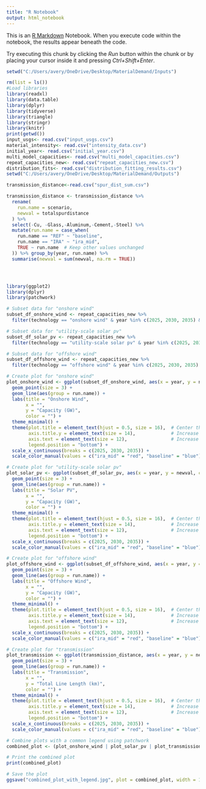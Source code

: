 ```yaml
---
title: "R Notebook"
output: html_notebook
---
```


This is an [R Markdown](http://rmarkdown.rstudio.com) Notebook. When you execute code within the notebook, the results appear beneath the code. 

Try executing this chunk by clicking the *Run* button within the chunk or by placing your cursor inside it and pressing *Ctrl+Shift+Enter*. 

```r
setwd("C:/Users/avery/OneDrive/Desktop/MaterialDemand/Inputs")

rm(list = ls())
#Load libraries
library(readxl)
library(data.table)
library(dplyr)
library(tidyverse)
library(triangle)
library(stringr)
library(knitr)
print(getwd())
input_usgs<- read.csv("input_usgs.csv")
material_intensity<- read.csv("intensity_data.csv")
initial_year<- read.csv("initial_year.csv")
multi_model_capacities<- read.csv("multi_model_capacities.csv")
repeat_capacities_new<- read.csv("repeat_capacities_new.csv")
distribution_fits<- read.csv("distribution_fitting_results.csv")
setwd("C:/Users/avery/OneDrive/Desktop/MaterialDemand/Outputs")

transmission_distance<-read.csv("spur_dist_sum.csv")

transmission_distance <- transmission_distance %>%
  rename(
    run.name = scenario,
    newval = totalspurdistance
  ) %>%
  select(-Cu, -Glass,-Aluminum,-Cement,-Steel) %>%
  mutate(run.name = case_when(
    run.name == "REF" ~ "baseline",
    run.name == "IRA" ~ "ira_mid",
    TRUE ~ run.name  # Keep other values unchanged
  )) %>% group_by(year, run.name) %>%
  summarise(newval = sum(newval, na.rm = TRUE))





```
```r
library(ggplot2)
library(dplyr)
library(patchwork)

# Subset data for "onshore wind"
subset_df_onshore_wind <- repeat_capacities_new %>%
  filter(technology == "onshore wind" & year %in% c(2025, 2030, 2035) & run.name %in% c("ira_mid", "baseline"))

# Subset data for "utility-scale solar pv"
subset_df_solar_pv <- repeat_capacities_new %>%
  filter(technology == "utility-scale solar pv" & year %in% c(2025, 2030, 2035) & run.name %in% c("ira_mid", "baseline"))

# Subset data for "offshore wind"
subset_df_offshore_wind <- repeat_capacities_new %>%
  filter(technology == "offshore wind" & year %in% c(2025, 2030, 2035) & run.name %in% c("ira_mid", "baseline"))

# Create plot for "onshore wind"
plot_onshore_wind <- ggplot(subset_df_onshore_wind, aes(x = year, y = newval, color = run.name)) +
  geom_point(size = 3) +
  geom_line(aes(group = run.name)) +
  labs(title = "Onshore Wind",
       x = "",
       y = "Capacity (GW)",
       color = "") +
  theme_minimal() +
  theme(plot.title = element_text(hjust = 0.5, size = 16),  # Center the title and increase the size
        axis.title.y = element_text(size = 14),             # Increase y-axis label size
        axis.text = element_text(size = 12),                # Increase x and y axis data tick size
        legend.position = "bottom") +  
  scale_x_continuous(breaks = c(2025, 2030, 2035)) +
  scale_color_manual(values = c("ira_mid" = "red", "baseline" = "blue"), labels = c("IRA", "Ref"))

# Create plot for "utility-scale solar pv"
plot_solar_pv <- ggplot(subset_df_solar_pv, aes(x = year, y = newval, color = run.name)) +
  geom_point(size = 3) +
  geom_line(aes(group = run.name)) +
  labs(title = "Solar PV",
       x = "",
       y = "Capacity (GW)",
       color = "") +
  theme_minimal() +
  theme(plot.title = element_text(hjust = 0.5, size = 16),  # Center the title and increase the size
        axis.title.y = element_text(size = 14),             # Increase y-axis label size
        axis.text = element_text(size = 12),                # Increase x and y axis data tick size
        legend.position = "bottom") +  
  scale_x_continuous(breaks = c(2025, 2030, 2035)) +
  scale_color_manual(values = c("ira_mid" = "red", "baseline" = "blue"), labels = c("IRA", "Ref"))

# Create plot for "offshore wind"
plot_offshore_wind <- ggplot(subset_df_offshore_wind, aes(x = year, y = newval, color = run.name)) +
  geom_point(size = 3) +
  geom_line(aes(group = run.name)) +
  labs(title = "Offshore Wind",
       x = "",
       y = "Capacity (GW)",
       color = "") +
  theme_minimal() +
  theme(plot.title = element_text(hjust = 0.5, size = 16),  # Center the title and increase the size
        axis.title.y = element_text(size = 14),             # Increase y-axis label size
        axis.text = element_text(size = 12),                # Increase x and y axis data tick size
        legend.position = "bottom") +  
  scale_x_continuous(breaks = c(2025, 2030, 2035)) +
  scale_color_manual(values = c("ira_mid" = "red", "baseline" = "blue"), labels = c("IRA", "Ref"))

# Create plot for "transmission"
plot_transmission <- ggplot(transmission_distance, aes(x = year, y = newval, color = run.name)) +
  geom_point(size = 3) +
  geom_line(aes(group = run.name)) +
  labs(title = "Transmission",
       x = "",
       y = "Total Line Length (km)",
       color = "") +
  theme_minimal() +
  theme(plot.title = element_text(hjust = 0.5, size = 16),  # Center the title and increase the size
        axis.title.y = element_text(size = 14),             # Increase y-axis label size
        axis.text = element_text(size = 12),                # Increase x and y axis data tick size
        legend.position = "bottom") +  
  scale_x_continuous(breaks = c(2025, 2030, 2035)) +
  scale_color_manual(values = c("ira_mid" = "red", "baseline" = "blue"), labels = c("IRA", "Ref"))

# Combine plots with a common legend using patchwork
combined_plot <- (plot_onshore_wind | plot_solar_pv | plot_transmission | plot_offshore_wind) + plot_layout(guides = 'collect') & theme(legend.position = 'bottom')

# Print the combined plot
print(combined_plot)

# Save the plot
ggsave("combined_plot_with_legend.jpg", plot = combined_plot, width = 10, height = 7.5, units = "in", dpi = 300)

```

